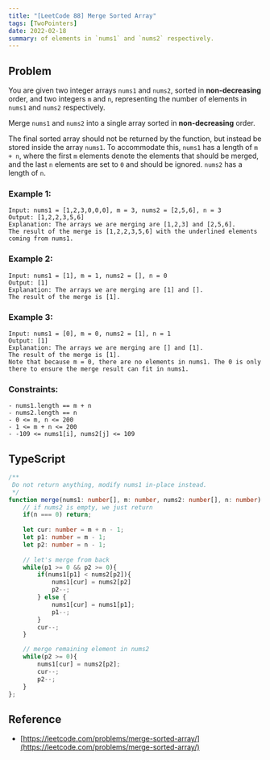 ```yaml
---
title: "[LeetCode 88] Merge Sorted Array"
tags: [TwoPointers]
date: 2022-02-18
summary: of elements in `nums1` and `nums2` respectively.
---
```


## Problem

You are given two integer arrays `nums1` and `nums2`, sorted in
**non-decreasing** order, and two integers `m` and `n`, representing the number
of elements in `nums1` and `nums2` respectively.

Merge `nums1` and `nums2` into a single array sorted in **non-decreasing** order.

The final sorted array should not be returned by the function, but instead be
stored inside the array `nums1`. To accommodate this, `nums1` has a length of `m + n`,
where the first `m` elements denote the elements that should be merged, and the
last `n` elements are set to `0` and should be ignored. `nums2` has a length of `n`.
 
### Example 1:

```
Input: nums1 = [1,2,3,0,0,0], m = 3, nums2 = [2,5,6], n = 3
Output: [1,2,2,3,5,6]
Explanation: The arrays we are merging are [1,2,3] and [2,5,6].
The result of the merge is [1,2,2,3,5,6] with the underlined elements coming from nums1.
```

### Example 2:

```
Input: nums1 = [1], m = 1, nums2 = [], n = 0
Output: [1]
Explanation: The arrays we are merging are [1] and [].
The result of the merge is [1].
```

### Example 3:

```
Input: nums1 = [0], m = 0, nums2 = [1], n = 1
Output: [1]
Explanation: The arrays we are merging are [] and [1].
The result of the merge is [1].
Note that because m = 0, there are no elements in nums1. The 0 is only there to ensure the merge result can fit in nums1.
```

### Constraints:

```
- nums1.length == m + n
- nums2.length == n
- 0 <= m, n <= 200
- 1 <= m + n <= 200
- -109 <= nums1[i], nums2[j] <= 109
```

## TypeScript

```typescript
/**
 Do not return anything, modify nums1 in-place instead.
 */
function merge(nums1: number[], m: number, nums2: number[], n: number): void {
    // if nums2 is empty, we just return
    if(n === 0) return;
    
    let cur: number = m + n - 1;
    let p1: number = m - 1;
    let p2: number = n - 1;
    
    // let's merge from back
    while(p1 >= 0 && p2 >= 0){
        if(nums1[p1] < nums2[p2]){
            nums1[cur] = nums2[p2]
            p2--;
        } else {
            nums1[cur] = nums1[p1];
            p1--;
        }
        cur--;
    }

    // merge remaining element in nums2
    while(p2 >= 0){
        nums1[cur] = nums2[p2];
        cur--;
        p2--;
    }
};
```

## Reference

- [https://leetcode.com/problems/merge-sorted-array/](https://leetcode.com/problems/merge-sorted-array/)